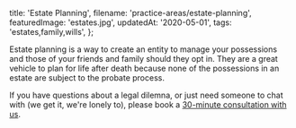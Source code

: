   title: 'Estate Planning',
  filename: 'practice-areas/estate-planning',
  featuredImage: 'estates.jpg',
  updatedAt: '2020-05-01',
  tags: 'estates,family,wills',
};

Estate planning is a way to create an entity to manage your possessions and
those of your friends and family should they opt in. They are a great vehicle
to plan for life after death because none of the possessions in an estate are
subject to the probate process.

If you have questions about a legal dilemna, or just need someone to chat
with (we get it, we're lonely to), please book a
[30-minute consultation with us](/contact).
